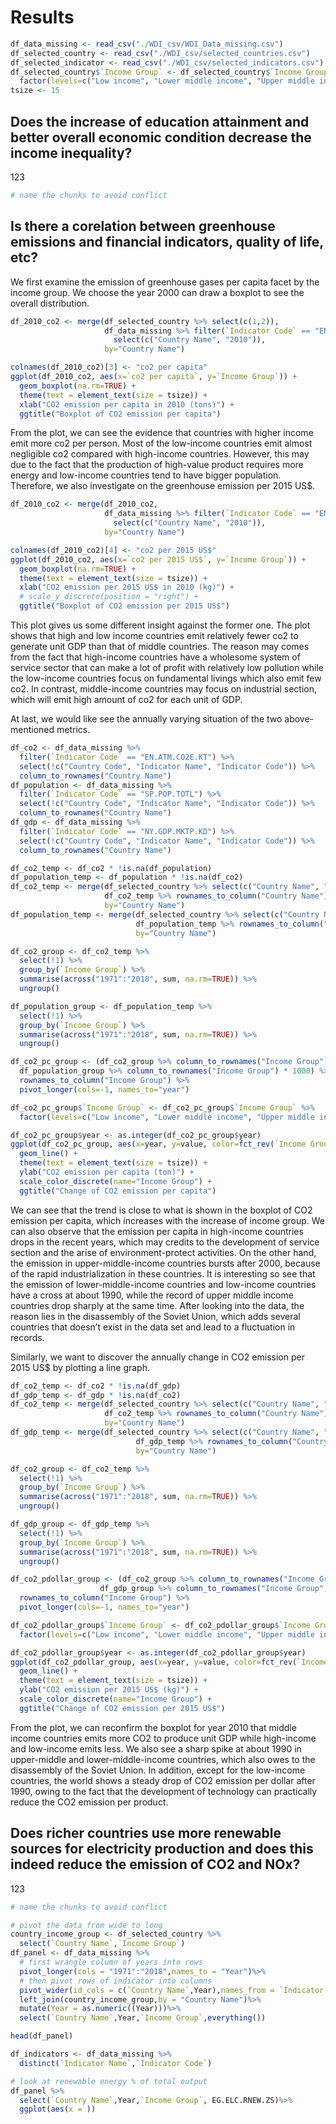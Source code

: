 # Results

```r
df_data_missing <- read_csv("./WDI_csv/WDI_Data_missing.csv")
df_selected_country <- read_csv("./WDI_csv/selected_countries.csv")
df_selected_indicator <- read_csv("./WDI_csv/selected_indicators.csv")
df_selected_country$`Income Group` <- df_selected_country$`Income Group` %>% 
  factor(levels=c("Low income", "Lower middle income", "Upper middle income", "High income"))
tsize <- 15
```

## Does the increase of education attainment and better overall economic condition decrease the income inequality?
123
```r
# name the chunks to avoid conflict

```

## Is there a corelation between greenhouse emissions and financial indicators, quality of life, etc?
We first examine the emission of greenhouse gases per capita facet by the income group. We choose the year 2000 can draw a boxplot to see the overall distribution.
```r
df_2010_co2 <- merge(df_selected_country %>% select(c(1,2)), 
                     df_data_missing %>% filter(`Indicator Code` == "EN.ATM.CO2E.PC") %>% 
                       select(c("Country Name", "2010")),
                     by="Country Name")

colnames(df_2010_co2)[3] <- "co2 per capita"
ggplot(df_2010_co2, aes(x=`co2 per capita`, y=`Income Group`)) + 
  geom_boxplot(na.rm=TRUE) +
  theme(text = element_text(size = tsize)) +
  xlab("CO2 emission per capita in 2010 (tons)") + 
  ggtitle("Boxplot of CO2 emission per capita")

```

From the plot, we can see the evidence that countries with higher income emit more co2 per person. Most of the low-income countries emit almost negligible co2 compared with high-income countries. However, this may due to the fact that the production of high-value product requires more energy and low-income countries tend to have  bigger population. Therefore, we also investigate on the greenhouse emission per 2015 US$.

```r
df_2010_co2 <- merge(df_2010_co2, 
                     df_data_missing %>% filter(`Indicator Code` == "EN.ATM.CO2E.KD.GD") %>% 
                       select(c("Country Name", "2010")),
                     by="Country Name")

colnames(df_2010_co2)[4] <- "co2 per 2015 US$"
ggplot(df_2010_co2, aes(x=`co2 per 2015 US$`, y=`Income Group`)) + 
  geom_boxplot(na.rm=TRUE) +
  theme(text = element_text(size = tsize)) +
  xlab("CO2 emission per 2015 US$ in 2010 (kg)") +
  # scale_y_discrete(position = "right") +
  ggtitle("Boxplot of CO2 emission per 2015 US$")
```

This plot gives us some different insight against the former one. The plot shows that high and low income countries emit relatively fewer co2 to generate unit GDP than that of middle countries. The reason may comes from the fact that high-income countries have a wholesome system of service sector that can make a lot of profit with relatively low pollution while the low-income countries focus on fundamental livings which also emit few co2. In contrast, middle-income countries may focus on industrial section, which will emit high amount of co2 for each unit of GDP.

At last, we would like see the annually varying situation of the two above-mentioned metrics.

```r
df_co2 <- df_data_missing %>% 
  filter(`Indicator Code` == "EN.ATM.CO2E.KT") %>% 
  select(!c("Country Code", "Indicator Name", "Indicator Code")) %>% 
  column_to_rownames("Country Name")
df_population <- df_data_missing %>% 
  filter(`Indicator Code` == "SP.POP.TOTL") %>% 
  select(!c("Country Code", "Indicator Name", "Indicator Code")) %>% 
  column_to_rownames("Country Name")
df_gdp <- df_data_missing %>% 
  filter(`Indicator Code` == "NY.GDP.MKTP.KD") %>% 
  select(!c("Country Code", "Indicator Name", "Indicator Code")) %>% 
  column_to_rownames("Country Name")

df_co2_temp <- df_co2 * !is.na(df_population)
df_population_temp <- df_population * !is.na(df_co2)
df_co2_temp <- merge(df_selected_country %>% select(c("Country Name", "Income Group")), 
                     df_co2_temp %>% rownames_to_column("Country Name"),
                     by="Country Name")
df_population_temp <- merge(df_selected_country %>% select(c("Country Name", "Income Group")), 
                            df_population_temp %>% rownames_to_column("Country Name"),
                            by="Country Name")

df_co2_group <- df_co2_temp %>% 
  select(!1) %>% 
  group_by(`Income Group`) %>% 
  summarise(across("1971":"2018", sum, na.rm=TRUE)) %>%  
  ungroup()

df_population_group <- df_population_temp %>% 
  select(!1) %>% 
  group_by(`Income Group`) %>% 
  summarise(across("1971":"2018", sum, na.rm=TRUE)) %>%  
  ungroup()

df_co2_pc_group <- (df_co2_group %>% column_to_rownames("Income Group") / 
  df_population_group %>% column_to_rownames("Income Group") * 1000) %>% 
  rownames_to_column("Income Group") %>%
  pivot_longer(cols=-1, names_to="year")

df_co2_pc_group$`Income Group` <- df_co2_pc_group$`Income Group` %>% 
  factor(levels=c("Low income", "Lower middle income", "Upper middle income", "High income"))

df_co2_pc_group$year <- as.integer(df_co2_pc_group$year)
ggplot(df_co2_pc_group, aes(x=year, y=value, color=fct_rev(`Income Group`))) +
  geom_line() +
  theme(text = element_text(size = tsize)) +
  ylab("CO2 emission per capita (ton)") +
  scale_color_discrete(name="Income Group") +
  ggtitle("Change of CO2 emission per capita")
```

We can see that the trend is close to what is shown in the boxplot of CO2 emission per capita, which increases with the increase of income group. We can also observe that the emission per capita in high-income countries drops in the recent years, which may credits to the development of service section and the arise of environment-protect activities. On the other hand, the emission in upper-middle-income countries bursts after 2000, because of the rapid industrialization in these countries. It is interesting so see that the emission of lower-middle-income countries and low-income countries have a cross at about 1990, while the record of upper middle income countries drop sharply at the same time. After looking into the data, the reason lies in the disassembly of the Soviet Union, which adds several countries that doesn't exist in the data set and lead to a fluctuation in records.

Similarly, we want to discover the annually change in CO2 emission per 2015 US$ by plotting a line graph.

```r
df_co2_temp <- df_co2 * !is.na(df_gdp)
df_gdp_temp <- df_gdp * !is.na(df_co2)
df_co2_temp <- merge(df_selected_country %>% select(c("Country Name", "Income Group")), 
                     df_co2_temp %>% rownames_to_column("Country Name"),
                     by="Country Name")
df_gdp_temp <- merge(df_selected_country %>% select(c("Country Name", "Income Group")), 
                            df_gdp_temp %>% rownames_to_column("Country Name"),
                            by="Country Name")

df_co2_group <- df_co2_temp %>% 
  select(!1) %>% 
  group_by(`Income Group`) %>% 
  summarise(across("1971":"2018", sum, na.rm=TRUE)) %>%  
  ungroup()

df_gdp_group <- df_gdp_temp %>% 
  select(!1) %>% 
  group_by(`Income Group`) %>% 
  summarise(across("1971":"2018", sum, na.rm=TRUE)) %>%  
  ungroup()

df_co2_pdollar_group <- (df_co2_group %>% column_to_rownames("Income Group") / 
                    df_gdp_group %>% column_to_rownames("Income Group") * 10^6) %>% 
  rownames_to_column("Income Group") %>%
  pivot_longer(cols=-1, names_to="year")

df_co2_pdollar_group$`Income Group` <- df_co2_pdollar_group$`Income Group` %>% 
  factor(levels=c("Low income", "Lower middle income", "Upper middle income", "High income"))

df_co2_pdollar_group$year <- as.integer(df_co2_pdollar_group$year)
ggplot(df_co2_pdollar_group, aes(x=year, y=value, color=fct_rev(`Income Group`))) +
  geom_line() +
  theme(text = element_text(size = tsize)) +
  ylab("CO2 emission per 2015 US$ (kg)") +
  scale_color_discrete(name="Income Group") +
  ggtitle("Change of CO2 emission per 2015 US$")
```

From the plot, we can reconfirm the boxplot for year 2010 that middle income countries emits more CO2 to produce unit GDP while high-income and low-income emits less. We also see a sharp spike at about 1990 in upper-middle and lower-middle-income countries, which also owes to the disassembly of the Soviet Union. In addition, except for the low-income countries, the world shows a steady drop of CO2 emission per dollar after 1990, owing to the fact that the development of technology can practically reduce the CO2 emission per product.

## Does richer countries use more renewable sources for electricity production and does this indeed reduce the emission of CO2 and NOx?
123
```r
# name the chunks to avoid conflict

# pivot the data from wide to long
country_income_group <- df_selected_country %>%
  select(`Country Name`,`Income Group`)
df_panel <- df_data_missing %>% 
  # first wrangle column of years into rows
  pivot_longer(cols = "1971":"2018",names_to = "Year")%>% 
  # then pivot rows of indicator into columns
  pivot_wider(id_cols = c(`Country Name`,Year),names_from = `Indicator Code`,values_from = value)%>%
  left_join(country_income_group,by = "Country Name")%>%
  mutate(Year = as.numeric((Year)))%>%
  select(`Country Name`,Year,`Income Group`,everything())

head(df_panel)

df_indicators <- df_data_missing %>%
  distinct(`Indicator Name`,`Indicator Code`)

# look at renewable energy % of total output
df_panel %>%
  select(`Country Name`,Year,`Income Group`, EG.ELC.RNEW.ZS)%>%
  ggplot(aes(x = ))
```